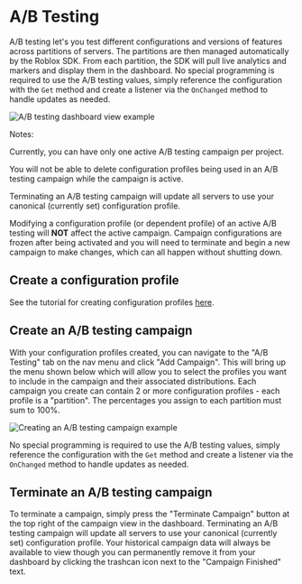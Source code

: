 # A/B Testing
A/B testing let's you test different configurations and versions of features across partitions of servers. The partitions are then managed automatically by the Roblox SDK. From each partition, the SDK will pull live analytics
and markers and display them in the dashboard. No special programming is required to use the A/B testing values, simply reference
the configuration with the `Get` method and create a listener via the `OnChanged` method to handle updates as needed.

![A/B testing dashboard view example](/roblox/ABTesting.png)

Notes:

Currently, you can have only one active A/B testing campaign per project.

You will not be able to delete configuration profiles being used in an A/B testing campaign while the campaign is active.

Terminating an A/B testing campaign will update all servers to use your canonical (currently set) configuration profile.

Modifying a configuration profile (or dependent profile) of an active A/B testing will **NOT** affect the active campaign.
Campaign configurations are frozen after being activated and you will need to terminate and begin a new campaign to make changes,
which can all happen without shutting down.

## Create a configuration profile
See the tutorial for creating configuration profiles [here](https://docs.gamebeast.gg/Roblox/Configurations).

## Create an A/B testing campaign
With your configuration profiles created, you can navigate to the "A/B Testing" tab on the nav menu and click "Add Campaign".
This will bring up the menu shown below which will allow you to select the profiles you want to include in the campaign and their
associated distributions. Each campaign you create can contain 2 or more configuration profiles - each profile is a "partition".
The percentages you assign to each partition must sum to 100%.

![Creating an A/B testing campaign example](/roblox/ABTestingCreate.png)

No special programming is required to use the A/B testing values, simply reference the configuration with the `Get` method and
create a listener via the `OnChanged` method to handle updates as needed.

## Terminate an A/B testing campaign

To terminate a campaign, simply press the "Terminate Campaign" button at the top right of the campaign view in the dashboard.
Terminating an A/B testing campaign will update all servers to use your canonical (currently set) configuration profile.
Your historical campaign data will always be available to view though you can permanently remove it from your dashboard by clicking
the trashcan icon next to the "Campaign Finished" text.